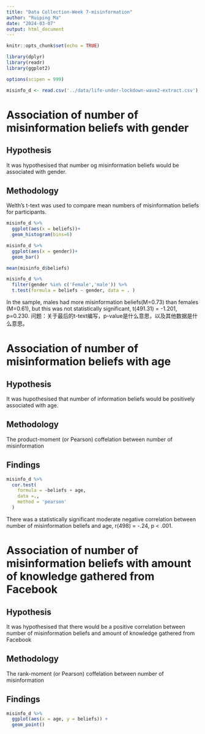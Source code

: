 ```yaml
---
title: "Data Collection-Week 7-misinformation"
author: "Ruiping Ma"
date: "2024-03-07"
output: html_document
---
```


```r
knitr::opts_chunk$set(echo = TRUE)

library(dplyr)
library(readr)
library(ggplot2)

options(scipen = 999)

misinfo_d <- read.csv('../data/life-under-lockdown-wave2-extract.csv')
```

# Association of number of misinformation beliefs with gender
## Hypothesis
It was hypothesised that number og misinformation beliefs would be associated with gender.

## Methodology
Welth's t-text was used to compare mean numbers of misinformation beliefs for participants.


```r
misinfo_d %>%
  ggplot(aes(x = beliefs))+
  geom_histogram(bins=6)
```


```r
misinfo_d %>%
  ggplot(aes(x = gender))+
  geom_bar()
```

```r
mean(misinfo_d$beliefs)
```
```r
misinfo_d %>%
  filter(gender %in% c('Female','male')) %>%
  t.test(formula = beliefs ~ gender, data = . )
```


In the sample, males had more misinformation beliefs(M=0.73) than females (M=0.61), but this was not statistically significant, t(491.31) = -1.201, p=0.230.
问题：关于最后的t-text编写，p-value是什么意思，以及其他数据是什么意思。

# Association of number of misinformation beliefs with age
## Hypothesis
It was hupothesised that number of information beliefs would be positively associated with age.

## Methodology
The product-moment (or Pearson) coffelation between number of misinformation 

## Findings
```r
misinfo_d %>%
  cor.test(
    formula = ~beliefs + age,
    data =.,
    method = 'pearson'
  )

```

There was a statistically significant moderate negative correlation between number of misinformation beliefs and age, r(498) = -.24, p < .001.

# Association of number of misinformation beliefs with amount of knowledge gathered from Facebook
## Hypothesis
It was hypothesised that there would be a positive correlation between number of misinformation beliefs and amount of knowledge gathered from Facebook

## Methodology
The rank-moment (or Pearson) coffelation between number of misinformation 

## Findings
```r
misinfo_d %>%
  ggplot(aes(x = age, y = beliefs)) +
  geom_point()


```